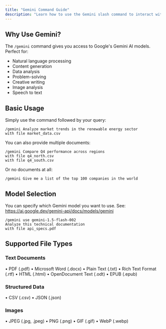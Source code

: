 ```yaml
---
title: "Gemini Command Guide"
description: "Learn how to use the Gemini slash command to interact with Google's Gemini AI models"
---
```


## Why Use Gemini?

The `/gemini` command gives you access to Google's Gemini AI models. Perfect for:

- Natural language processing
- Content generation
- Data analysis
- Problem-solving
- Creative writing
- Image analysis
- Speech to text

## Basic Usage

Simply use the command followed by your query:

```
/gemini Analyze market trends in the renewable energy sector
with file market_data.csv
```

You can also provide multiple documents:

```
/gemini Compare Q4 performance across regions
with file q4_north.csv
with file q4_south.csv
```

Or no documents at all:

```
/gemini Give me a list of the top 100 companies in the world
```

## Model Selection

You can specify which Gemini model you want to use. 
See: https://ai.google.dev/gemini-api/docs/models/gemini

```
/gemini use gemini-1.5-flash-002
Analyze this technical documentation
with file api_specs.pdf
```

## Supported File Types

### Text Documents
• PDF (.pdf)
• Microsoft Word (.docx)
• Plain Text (.txt)
• Rich Text Format (.rtf)
• HTML (.html)
• OpenDocument Text (.odt)
• EPUB (.epub)

### Structured Data
• CSV (.csv)
• JSON (.json)

### Images
• JPEG (.jpg, .jpeg)
• PNG (.png)
• GIF (.gif)
• WebP (.webp)
